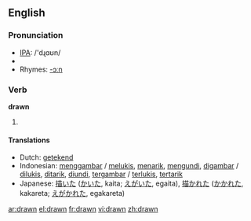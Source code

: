 ==English==

{{rank|bit|Indian|produce|826|drawn|field|street|attempt}}

===Pronunciation===
*[[w:IPA|IPA]]: /'dɻɑʊn/
*{{audio|en-us-drawn.ogg|Audio (US)}}
*Rhymes: [[Rhymes:English:-ɔːn|-ɔːn]]

===Verb===
'''drawn'''
#{{past participle of|''[[draw]]''}}

====Translations====
*Dutch: [[getekend]]
*Indonesian: [[gambar|menggambar]] / [[lukis|melukis]], [[tarik|menarik]], [[undi|mengundi]], [[gambar|digambar]] / [[lukis|dilukis]], [[tarik|ditarik]], [[undi|diundi]], [[gambar|tergambar]] / [[lukis|terlukis]], [[tarik|tertarik]]
*Japanese: [[描いた]] ([[かいた]], kaita; [[えがいた]], egaita), [[描かれた]] ([[かかれた]], kakareta; [[えがかれた]], egakareta)

[[ar:drawn]]
[[el:drawn]]
[[fr:drawn]]
[[vi:drawn]]
[[zh:drawn]]
